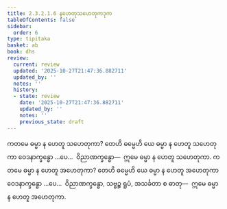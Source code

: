 ```yaml
---
title: 2.3.2.1.6 နဟေတုသဟေတုကဒုက
tableOfContents: false
sidebar:
  order: 6
type: tipitaka
basket: ab
book: dhs
review:
  current: review
  updated: '2025-10-27T21:47:36.882711'
  updated_by: ''
  notes: ''
  history:
  - state: review
    date: '2025-10-27T21:47:36.882711'
    updated_by: ''
    notes: ''
    previous_state: draft
---
```



<ReviewStatus review={frontmatter.review} showDetails={true} />

<HypothesisAnnotation frontmatter={frontmatter} />

<DynamicBreadcrumb />

<Division number="1087" book="dhs" e="ch" v="29" p="219">

<Paragraph number="1756" book="dhs">
ကတမေ ဓမ္မာ န ဟေတူ သဟေတုကာ? တေဟိ ဓမ္မေဟိ ယေ ဓမ္မာ န ဟေတူ သဟေတုကာ ဝေဒနာက္ခန္ဓော …ပေ…  ဝိညာဏက္ခန္ဓော—  ဣမေ ဓမ္မာ န ဟေတူ သဟေတုကာ.
</Paragraph>

</Division>
<Division number="1088" book="dhs" e="ch" v="29" p="219">

<Paragraph number="1757" book="dhs">
ကတမေ ဓမ္မာ န ဟေတူ အဟေတုကာ? တေဟိ ဓမ္မေဟိ ယေ ဓမ္မာ န ဟေတူ အဟေတုကာ ဝေဒနာက္ခန္ဓော …ပေ…  ဝိညာဏက္ခန္ဓော, သဗ္ဗဉ္စ ရူပံ, အသင်္ခတာ စ ဓာတု—  ဣမေ ဓမ္မာ န ဟေတူ အဟေတုကာ.
</Paragraph>
</Division>